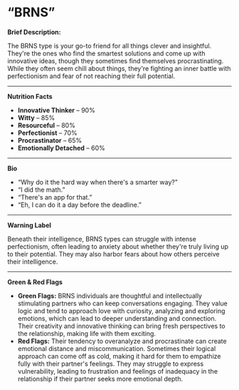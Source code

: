 # “BRNS”

**Brief Description:**

The BRNS type is your go-to friend for all things clever and insightful. They're the ones who find the smartest solutions and come up with innovative ideas, though they sometimes find themselves procrastinating. While they often seem chill about things, they're fighting an inner battle with perfectionism and fear of not reaching their full potential.

---

**Nutrition Facts**

- **Innovative Thinker** – 90%
- **Witty** – 85%
- **Resourceful** – 80%
- **Perfectionist** – 70%
- **Procrastinator** – 65%
- **Emotionally Detached** – 60%

---

**Bio**

- “Why do it the hard way when there's a smarter way?”
- “I did the math.”
- “There's an app for that.”
- “Eh, I can do it a day before the deadline.”

---

**Warning Label**

Beneath their intelligence, BRNS types can struggle with intense perfectionism, often leading to anxiety about whether they're truly living up to their potential. They may also harbor fears about how others perceive their intelligence.

---

**Green & Red Flags**

- **Green Flags:** BRNS individuals are thoughtful and intellectually stimulating partners who can keep conversations engaging. They value logic and tend to approach love with curiosity, analyzing and exploring emotions, which can lead to deeper understanding and connection. Their creativity and innovative thinking can bring fresh perspectives to the relationship, making life with them exciting.
- **Red Flags:** Their tendency to overanalyze and procrastinate can create emotional distance and miscommunication. Sometimes their logical approach can come off as cold, making it hard for them to empathize fully with their partner's feelings. They may struggle to express vulnerability, leading to frustration and feelings of inadequacy in the relationship if their partner seeks more emotional depth.